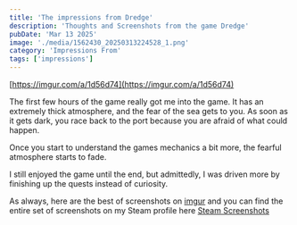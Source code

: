 ```yaml
---
title: 'The impressions from Dredge'
description: 'Thoughts and Screenshots from the game Dredge'
pubDate: 'Mar 13 2025'
image: './media/1562430_20250313224528_1.png'
category: 'Impressions From'
tags: ['impressions']
---
```


[https://imgur.com/a/1d56d74](https://imgur.com/a/1d56d74)

The first few hours of the game really got me into the game. It has an extremely thick atmosphere, and the fear of the sea gets to you. As soon as it gets dark, you race back to the port because you are afraid of what could happen.

Once you start to understand the games mechanics a bit more, the fearful atmosphere starts to fade.

I still enjoyed the game until the end, but admittedly, I was driven more by finishing up the quests instead of curiosity.

As always, here are the best of screenshots on [imgur](https://imgur.com/a/1d56d74) and you can find the entire set of screenshots on my Steam profile here [Steam Screenshots](https://steamcommunity.com/id/Thecell/screenshots/?appid=1562430&sort=newestfirst&browsefilter=myfiles&view=imagewall)